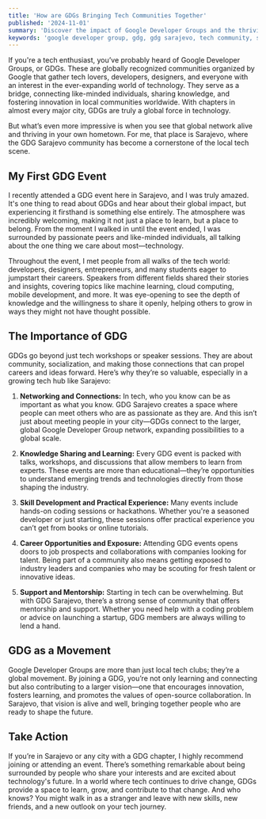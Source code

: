 ```yaml
---
title: 'How are GDGs Bringing Tech Communities Together'
published: '2024-11-01'
summary: 'Discover the impact of Google Developer Groups and the thriving GDG community in Sarajevo. Learn about the benefits, networking, and career opportunities they offer to tech enthusiasts in local communities.'
keywords: 'google developer group, gdg, gdg sarajevo, tech community, sarajevo tech, networking, tech events, tech career, community'
---
```


If you're a tech enthusiast, you’ve probably heard of Google Developer Groups, or GDGs. These are globally recognized communities organized by Google that gather tech lovers, developers, designers, and everyone with an interest in the ever-expanding world of technology. They serve as a bridge, connecting like-minded individuals, sharing knowledge, and fostering innovation in local communities worldwide. With chapters in almost every major city, GDGs are truly a global force in technology.

But what’s even more impressive is when you see that global network alive and thriving in your own hometown. For me, that place is Sarajevo, where the GDG Sarajevo community has become a cornerstone of the local tech scene.

## My First GDG Event

I recently attended a GDG event here in Sarajevo, and I was truly amazed. It's one thing to read about GDGs and hear about their global impact, but experiencing it firsthand is something else entirely. The atmosphere was incredibly welcoming, making it not just a place to learn, but a place to belong. From the moment I walked in until the event ended, I was surrounded by passionate peers and like-minded individuals, all talking about the one thing we care about most—technology.

Throughout the event, I met people from all walks of the tech world: developers, designers, entrepreneurs, and many students eager to jumpstart their careers. Speakers from different fields shared their stories and insights, covering topics like machine learning, cloud computing, mobile development, and more. It was eye-opening to see the depth of knowledge and the willingness to share it openly, helping others to grow in ways they might not have thought possible.

## The Importance of GDG

GDGs go beyond just tech workshops or speaker sessions. They are about community, socialization, and making those connections that can propel careers and ideas forward. Here’s why they’re so valuable, especially in a growing tech hub like Sarajevo:

1. **Networking and Connections:** In tech, who you know can be as important as what you know. GDG Sarajevo creates a space where people can meet others who are as passionate as they are. And this isn’t just about meeting people in your city—GDGs connect to the larger, global Google Developer Group network, expanding possibilities to a global scale.

2. **Knowledge Sharing and Learning:** Every GDG event is packed with talks, workshops, and discussions that allow members to learn from experts. These events are more than educational—they’re opportunities to understand emerging trends and technologies directly from those shaping the industry.

3. **Skill Development and Practical Experience:** Many events include hands-on coding sessions or hackathons. Whether you're a seasoned developer or just starting, these sessions offer practical experience you can’t get from books or online tutorials.

4. **Career Opportunities and Exposure:** Attending GDG events opens doors to job prospects and collaborations with companies looking for talent. Being part of a community also means getting exposed to industry leaders and companies who may be scouting for fresh talent or innovative ideas.

5. **Support and Mentorship:** Starting in tech can be overwhelming. But with GDG Sarajevo, there’s a strong sense of community that offers mentorship and support. Whether you need help with a coding problem or advice on launching a startup, GDG members are always willing to lend a hand.

## GDG as a Movement

Google Developer Groups are more than just local tech clubs; they’re a global movement. By joining a GDG, you’re not only learning and connecting but also contributing to a larger vision—one that encourages innovation, fosters learning, and promotes the values of open-source collaboration. In Sarajevo, that vision is alive and well, bringing together people who are ready to shape the future.

## Take Action

If you’re in Sarajevo or any city with a GDG chapter, I highly recommend joining or attending an event. There’s something remarkable about being surrounded by people who share your interests and are excited about technology's future. In a world where tech continues to drive change, GDGs provide a space to learn, grow, and contribute to that change. And who knows? You might walk in as a stranger and leave with new skills, new friends, and a new outlook on your tech journey.
